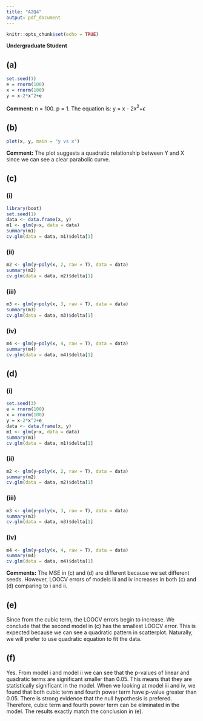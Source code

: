 ```yaml
---
title: "A2Q4"
output: pdf_document
---
```


```r
knitr::opts_chunk$set(echo = TRUE)
```

**Undergraduate Student**

## (a)

```r
set.seed(1)
e = rnorm(100)
x = rnorm(100)
y = x-2*x^2+e
```

**Comment:** n = 100. p = 1. The equation is: y = x - 2$x^2$+$\epsilon$


## (b)

```r
plot(x, y, main = "y vs x")
```

**Comment:** The plot suggests a quadratic relationship between Y and X since we can see a clear parabolic curve.


## (c)

### (i)

```r
library(boot)
set.seed(1)
data <- data.frame(x, y)
m1 <- glm(y~x, data = data)
summary(m1)
cv.glm(data = data, m1)$delta[1]
```

### (ii)

```r
m2 <- glm(y~poly(x, 2, raw = T), data = data)
summary(m2)
cv.glm(data = data, m2)$delta[1]
```

### (iii)

```r
m3 <- glm(y~poly(x, 3, raw = T), data = data)
summary(m3)
cv.glm(data = data, m3)$delta[1]
```

### (iv)

```r
m4 <- glm(y~poly(x, 4, raw = T), data = data)
summary(m4)
cv.glm(data = data, m4)$delta[1]
```


## (d)

### (i)

```r
set.seed(3)
e = rnorm(100)
x = rnorm(100)
y = x-2*x^2+e
data <- data.frame(x, y)
m1 <- glm(y~x, data = data)
summary(m1)
cv.glm(data = data, m1)$delta[1]
```

### (ii)

```r
m2 <- glm(y~poly(x, 2, raw = T), data = data)
summary(m2)
cv.glm(data = data, m2)$delta[1]
```

### (iii)

```r
m3 <- glm(y~poly(x, 3, raw = T), data = data)
summary(m3)
cv.glm(data = data, m3)$delta[1]
```

### (iv)

```r
m4 <- glm(y~poly(x, 4, raw = T), data = data)
summary(m4)
cv.glm(data = data, m4)$delta[1]
```

**Comments:** The MSE in (c) and (d) are different because we set different seeds. However, LOOCV errors of models iii and iv increases in both (c) and (d) comparing to i and ii.


## (e)

Since from the cubic term, the LOOCV errors begin to increase. We conclude that the second model in (c) has the smallest LOOCV error. This is expected because we can see a quadratic pattern in scatterplot. Naturally, we will prefer to use quadratic equation to fit the data.


## (f)

Yes. From model i and model ii we can see that the p-values of linear and quadratic terms are significant smaller than 0.05. This means that they are statistically significant in the model. When we looking at model iii and iv, we found that both cubic term and fourth power term have p-value greater than 0.05. There is strong evidence that the null hypothesis is prefered. Therefore, cubic term and fourth power term can be eliminated in the model. The results exactly match the conclusion in (e). 


